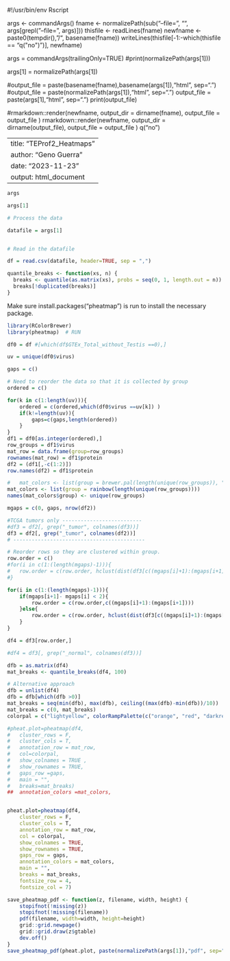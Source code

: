 #!/usr/bin/env Rscript

args <- commandArgs()
fname <- normalizePath(sub("--file=", "", args[grepl("--file=", args)]))
thisfile <- readLines(fname)
newfname <- paste0(tempdir(), "/", basename(fname))
writeLines(thisfile[-1:-which(thisfile == "q(\"no\")")], newfname)

args = commandArgs(trailingOnly=TRUE)
#print(normalizePath(args[1]))

args[1] = normalizePath(args[1])

#output_file = paste(basename(fname),basename(args[1]),"html", sep=".")
#output_file = paste(normalizePath(args[1]),"html", sep=".")
output_file = paste(args[1],"html", sep=".")
print(output_file)

#rmarkdown::render(newfname, output_dir = dirname(fname), output_file = output_file )
rmarkdown::render(newfname, output_dir = dirname(output_file), output_file = output_file )
q("no")



---
title: "TEProf2_Heatmaps"
author: "Geno Guerra"
date: "2023-11-23"
output: html_document
---


```r
args
```

```r
args[1]
```


```r
# Process the data 

datafile = args[1]


# Read in the datafile

df = read.csv(datafile, header=TRUE, sep = ",")
```

```r
quantile_breaks <- function(xs, n) {
  breaks <- quantile(as.matrix(xs), probs = seq(0, 1, length.out = n))
  breaks[!duplicated(breaks)]
}
```


Make sure install.packages("pheatmap") is run to install the necessary package. 

```r
library(RColorBrewer)
library(pheatmap)  # RUN 

df0 = df #[which(df$GTEx_Total_without_Testis ==0),]

uv = unique(df0$virus)

gaps = c()

# Need to reorder the data so that it is collected by group
ordered = c()

for(k in c(1:length(uv))){
	ordered = c(ordered,which(df0$virus ==uv[k]) )
	if(k!=length(uv)){
		gaps=c(gaps,length(ordered))
	}
}
df1 = df0[as.integer(ordered),]
row_groups = df1$virus
mat_row = data.frame(group=row_groups)
rownames(mat_row) = df1$protein
df2 = (df1[,-c(1:2)])
row.names(df2) = df1$protein

#	mat_colors <- list(group = brewer.pal(length(unique(row_groups)), "Set3"))
mat_colors <- list(group = rainbow(length(unique(row_groups))))
names(mat_colors$group) <- unique(row_groups)

mgaps = c(0, gaps, nrow(df2))

#TCGA tumors only --------------------------
#df3 = df2[, grep("_tumor", colnames(df3))]
df3 = df2[, grep("_tumor", colnames(df2))]
# -------------------------------------------

# Reorder rows so they are clustered within group. 
row.order = c()
#for(i in c(1:(length(mgaps)-1))){
#	row.order = c(row.order, hclust(dist(df3[c((mgaps[i]+1):(mgaps[i+1])),]))$order + mgaps[i] )
#}

for(i in c(1:(length(mgaps)-1))){
	if(mgaps[i+1]- mgaps[i] < 2){
		row.order = c(row.order,c((mgaps[i]+1):(mgaps[i+1])))
	}else{
		row.order = c(row.order, hclust(dist(df3[c((mgaps[i]+1):(mgaps[i+1])),]))$order + mgaps[i] )
	}
}

df4 = df3[row.order,]

#df4 = df3[, grep("_normal", colnames(df3))]

dfb = as.matrix(df4)
mat_breaks <- quantile_breaks(df4, 100)

# Alternative approach 
dfb = unlist(df4)
dfb = dfb[which(dfb >0)]
mat_breaks = seq(min(dfb), max(dfb), ceiling((max(dfb)-min(dfb))/10))
mat_breaks = c(0, mat_breaks)
colorpal = c("lightyellow", colorRampPalette(c("orange", "red", "darkred", "black"))(length(mat_breaks)-1))

#pheat.plot=pheatmap(df4,
#	cluster_rows = F,
#	cluster_cols = T,
#	annotation_row = mat_row,
#	col=colorpal,
#	show_colnames = TRUE , 
#	show_rownames = TRUE,
#	gaps_row =gaps, 
#	main = "", 
#	breaks=mat_breaks)
##	annotation_colors =mat_colors, 


pheat.plot=pheatmap(df4,
	cluster_rows = F,
	cluster_cols = T,
	annotation_row = mat_row,
	col = colorpal,
	show_colnames = TRUE,
	show_rownames = TRUE,
	gaps_row = gaps,
	annotation_colors = mat_colors,
	main = "",
	breaks = mat_breaks,
	fontsize_row = 4,
	fontsize_col = 7)

save_pheatmap_pdf <- function(z, filename, width, height) {
	stopifnot(!missing(z))
	stopifnot(!missing(filename))
	pdf(filename, width=width, height=height)
	grid::grid.newpage()
	grid::grid.draw(z$gtable)
	dev.off()
}
save_pheatmap_pdf(pheat.plot, paste(normalizePath(args[1]),"pdf", sep="."), 8, nrow(df4)/10)
  
```

